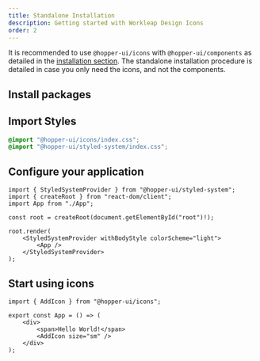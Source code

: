 ```yaml
---
title: Standalone Installation
description: Getting started with Workleap Design Icons
order: 2
---
```


It is recommended to use `@hopper-ui/icons` with `@hopper-ui/components` as detailed in the [installation section](/icons/react-icons/installation). The standalone installation procedure is detailed in case you only need the icons, and not the components.

## Install packages

<PackageInstallation library="icons @hopper-ui/styled-system react-aria-components" mod="prod" />

## Import Styles

```css title="index.css"
@import "@hopper-ui/icons/index.css";
@import "@hopper-ui/styled-system/index.css";
```

## Configure your application

```tsx title="App.tsx"
import { StyledSystemProvider } from "@hopper-ui/styled-system";
import { createRoot } from "react-dom/client";
import App from "./App";

const root = createRoot(document.getElementById("root")!);

root.render(
    <StyledSystemProvider withBodyStyle colorScheme="light">
        <App />
    </StyledSystemProvider>
);
```

## Start using icons

```tsx title="myComponent.tsx"
import { AddIcon } from "@hopper-ui/icons";

export const App = () => (
    <div>
        <span>Hello World!</span>
        <AddIcon size="sm" />
    </div>
);
```

